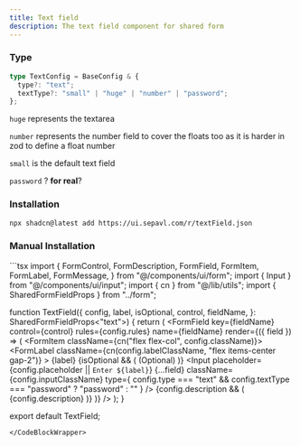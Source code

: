 ```yaml
---
title: Text field
description: The text field component for shared form
---
```


### Type

```ts
type TextConfig = BaseConfig & {
  type?: "text";
  textType?: "small" | "huge" | "number" | "password";
};
```
`huge` represents the textarea

`number` represents the number field to cover the floats too as it is harder in zod to define a float number

`small` is the default text field

`password` ? **for real**? 

### Installation

```bash
npx shadcn@latest add https://ui.sepavl.com/r/textField.json
```

### Manual Installation

<CodeBlockWrapper>
```tsx
import {
  FormControl,
  FormDescription,
  FormField,
  FormItem,
  FormLabel,
  FormMessage,
} from "@/components/ui/form";
import { Input } from "@/components/ui/input";
import { cn } from "@/lib/utils";
import { SharedFormFieldProps } from "../form";

function TextField({
  config,
  label,
  isOptional,
  control,
  fieldName,
}: SharedFormFieldProps<"text">) {
  return (
    <FormField
      key={fieldName}
      control={control}
      rules={config.rules}
      name={fieldName}
      render={({ field }) => (
        <FormItem className={cn("flex flex-col", config.className)}>
          <FormLabel
            className={cn(config.labelClassName, "flex items-center gap-2")}
          >
            {label}
            {isOptional && (
              <span className='ml-1 text-muted-foreground'>(Optional)</span>
            )}
          </FormLabel>
          <FormControl>
            <Input
              placeholder={config.placeholder || `Enter ${label}`}
              {...field}
              className={config.inputClassName}
              type={
                config.type === "text" && config.textType === "password"
                  ? "password"
                  : ""
              }
            />
          </FormControl>
          {config.description && (
            <FormDescription>{config.description}</FormDescription>
          )}
          <FormMessage />
        </FormItem>
      )}
    />
  );
}

export default TextField;

```
</CodeBlockWrapper>
